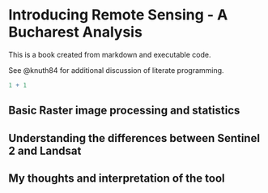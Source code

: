 # Introducing Remote Sensing - A Bucharest Analysis

This is a book created from markdown and executable code.

See @knuth84 for additional discussion of literate programming.

```r
1 + 1
```

## Basic Raster image processing and statistics

## Understanding the differences between Sentinel 2 and Landsat

## My thoughts and interpretation of the tool
